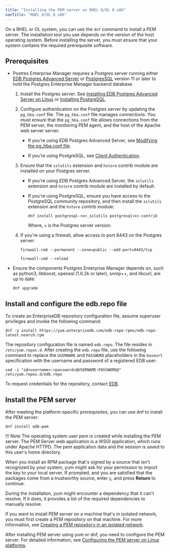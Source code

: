 ```yaml
---
title: "Installing the PEM server on RHEL 8/OL 8 x86"
navTitle: "RHEL 8/OL 8 x86"
---
```


On a RHEL or OL system, you can use the `dnf` command to install a PEM server. The installation tool you use depends on the version of the host operating system. Before installing the server, you must ensure that your system contains the required prerequisite software.

## Prerequisites

- Postres Enterprise Manager requires a Postgres server running either [EDB Postgres Advanced Server](/epas/latest) or [PostgresSQL](/supported-open-source/postgresql/) version 11 or later to hold the Postgres Enterprise Manager backend database. 
  
  1. Install the Postgres server. See [Installing EDB Postgres Advanced Server on Linux](/epas/latest/epas_inst_linux) or [Installing PostgreSQL](/supported-open-source/postgresql/installer/).
  
  2. Configure authentication on the Postgres server by updating the `pg_hba.conf` file. The `pg_hba.conf` file manages connections. You must ensure that the `pg_hba.conf` file allows connections from the PEM server, the monitoring PEM agent, and the host of the Apache web server server.
  
     - If you're using EDB Postgres Advanced Server, see [Modifying the pg_hba.conf file](/pem/latest/managing_database_server/#modifying-the-pg_hbaconf-file).

     - If you're using PostgreSQL, see [Client Authentication](https://www.postgresql.org/docs/current/auth-pg-hba-conf.html).

  3.  Ensure that the `sslutils` extension and `hstore` contrib module are installed on your Postgres server.

      -   If you're using EDB Postgres Advanced Server, the `sslutils` extension and `hstore` contrib module are installed by default.

      -   If you're using PostgreSQL, ensure you have access to the PostgreSQL community repository, and then install the `sslutils` extension and the `hstore` contrib module: 

          ```shell
          dnf install postgresql-<x>_sslutils postgresql<x>-contrib
          ```

          Where, `x` is the Postgres server version.

   4.  If you're using a firewall, allow access to port 8443 on the Postgres server:

       ```shell
       firewall-cmd --permanent --zone=public --add-port=8443/tcp
     
       firewall-cmd --reload
       ```

-  Ensure the components Postgres Enterprise Manager depends on, such as python3, libboost, openssl (1.0.2k or later), snmp++, and libcurl, are up to date: 

   ```shell
   dnf upgrade
   ```


## Install and configure the edb.repo file

To create an EnterpriseDB repository configuration file, assume superuser privileges and invoke the following command:

```shell
dnf -y install https://yum.enterprisedb.com/edb-repo-rpms/edb-repo-latest.noarch.rpm
```

The repository configuration file is named `edb.repo`. The file resides in `/etc/yum.repos.d`. After creating the `edb.repo` file, use the following command to replace the `USERNAME` and `PASSWORD` placeholders in the `baseurl` specification with the username and password of a registered EDB user:

```shell
sed -i "s@<username>:<password>@USERNAME:PASSWORD@" /etc/yum.repos.d/edb.repo
```

To request credentials for the repository, contact [EDB](https://www.enterprisedb.com/repository-access-request).

## Install the PEM server

After meeting the platform-specific prerequisites, you can use dnf to install the PEM server:

```shell
dnf install edb-pem
```

!!! Note
    The operating system user pem is created while installing the PEM server. The PEM Server web application is a WSGI application, which runs under Apache HTTPD. The pem application data and the session is saved to this user's home directory.

When you install an RPM package that's signed by a source that isn't recognized by your system, yum might ask for your permission to import the key to your local server. If prompted, and you are satisfied that the packages come from a trustworthy source, enter `y`, and press **Return** to continue.

During the installation, yum might encounter a dependency that it can't resolve. If it does, it provides a list of the required dependencies to manually resolve.

If you want to install PEM server on a machine that's in isolated network, you must first create a PEM repository on that machine. For more information, see [Creating a PEM repository in an isolated network](../../creating_pem_repository_in_isolated_network/).

After installing PEM server using yum or dnf, you need to configure the PEM server. For detailed information, see [Configuring the PEM server on Linux platforms](../../configuring_the_pem_server_on_linux/).
